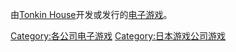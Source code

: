 由[[Tonkin_House|Tonkin House]]开发或发行的[[电子游戏|电子游戏]]。

{{DEFAULTSORT:Tonkin House}}
[[Category:各公司电子游戏|Category:各公司电子游戏]]
[[Category:日本游戏公司游戏|Category:日本游戏公司游戏]]
